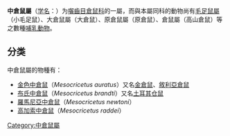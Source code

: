 {{Automatic Taxobox 
| image = Peach.jpg
| image_width = 250px
| image_caption = [[金色中倉鼠|金色中倉鼠]] ''Mesocricetus auratus''
| taxon =Mesocricetus
| authority = [[Alfred_Nehring|Nehring]], 1894
| type_species=[[羅馬尼亞中倉鼠|羅馬尼亞中倉鼠]]<br>''Mesocricetus newtoni''
| type_species_authority=([[Brandt|Brandt]], 1832)
| subdivision=*[[金色中倉鼠|金色中倉鼠]] ''M. auratus''
*[[布氏中倉鼠|布氏中倉鼠]] ''M. brandti''
*[[羅馬尼亞中倉鼠|羅馬尼亞中倉鼠]] ''M. newtoni''
*[[高加索中倉鼠|高加索中倉鼠]] ''M. raddei''
}}

'''中倉鼠屬'''（[[学名|学名]]：{{lang|la|''Mesocricetus''}}）为[[囓齒目|囓齒目]][[倉鼠科|倉鼠科]]的一屬，而與本屬同科的動物尚有[[毛足鼠屬|毛足鼠屬]]（小毛足鼠）、大倉鼠屬（大倉鼠）、原倉鼠屬（原倉鼠）、倉鼠屬（高山倉鼠）等之數種[[哺乳動物|哺乳動物]]。

==分类==
中倉鼠屬的物種有：
*[[金色中倉鼠|金色中倉鼠]]（''Mesocricetus auratus''）又名[[金倉鼠|金倉鼠]]、[[敘利亞倉鼠|敘利亞倉鼠]]
*[[布氏中倉鼠|布氏中倉鼠]]（''Mesocricetus brandti''）又名[[土耳其仓鼠|土耳其仓鼠]]
*[[羅馬尼亞中倉鼠|羅馬尼亞中倉鼠]]（''Mesocricetus newtoni''）
*[[高加索中倉鼠|高加索中倉鼠]]（''Mesocricetus raddei''）

{{Hamster}}
{{Taxonbar|from=Q389919}}

[[Category:中倉鼠屬|Category:中倉鼠屬]]